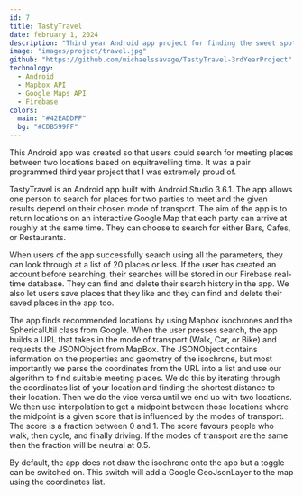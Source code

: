 ---
id: 7
title: TastyTravel
date: february 1, 2024
description: "Third year Android app project for finding the sweet spots."
image: "images/project/travel.jpg"
github: "https://github.com/michaelssavage/TastyTravel-3rdYearProject"
technology:
  - Android
  - Mapbox API
  - Google Maps API
  - Firebase
colors:
  main: "#42EADDFF"
  bg: "#CDB599FF"
---

This Android app was created so that users could search for meeting places between two locations based on equitravelling time. It was a pair programmed third year project that I was extremely proud of.

TastyTravel is an Android app built with Android Studio 3.6.1. The app allows one person to search for places for two parties to meet and the given results depend on their chosen mode of transport. The aim of the app is to return locations on an interactive Google Map that each party can arrive at roughly at the same time. They can choose to search for either Bars, Cafes, or Restaurants.

When users of the app successfully search using all the parameters, they can look through at a list of 20 places or less. If the user has created an account before searching, their searches will be stored in our Firebase real-time database. They can find and delete their search history in the app. We also let users save places that they like and they can find and delete their saved places in the app too.

The app finds recommended locations by using Mapbox isochrones and the SphericalUtil class from Google. When the user presses search, the app builds a URL that takes in the mode of transport (Walk, Car, or Bike) and requests the JSONObject from MapBox. The JSONObject contains information on the properties and geometry of the isochrone, but most importantly we parse the coordinates from the URL into a list and use our algorithm to find suitable meeting places. We do this by iterating through the coordinates list of your location and finding the shortest distance to their location. Then we do the vice versa until we end up with two locations. We then use interpolation to get a midpoint between those locations where the midpoint is a given score that is influenced by the modes of transport. The score is a fraction between 0 and 1. The score favours people who walk, then cycle, and finally driving. If the modes of transport are the same then the fraction will be neutral at 0.5.

By default, the app does not draw the isochrone onto the app but a toggle can be switched on. This switch will add a Google GeoJsonLayer to the map using the coordinates list.
